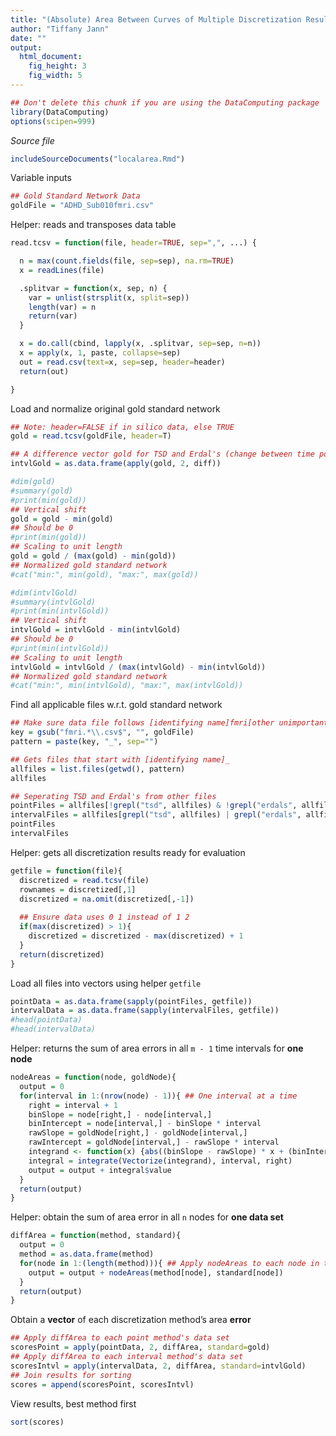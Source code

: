 ```yaml
---
title: "(Absolute) Area Between Curves of Multiple Discretization Results for One Data Set"
author: "Tiffany Jann"
date: ""
output: 
  html_document:
    fig_height: 3
    fig_width: 5
---
```

<!-- Don't edit in between this line and the one below -->
```r
## Don't delete this chunk if you are using the DataComputing package
library(DataComputing)
options(scipen=999)
```
*Source file* 
```r
includeSourceDocuments("localarea.Rmd")
```
<!-- Don't edit the material above this line -->

Variable inputs
```r
## Gold Standard Network Data
goldFile = "ADHD_Sub010fmri.csv"
```

Helper: reads and transposes data table
```r
read.tcsv = function(file, header=TRUE, sep=",", ...) {

  n = max(count.fields(file, sep=sep), na.rm=TRUE)
  x = readLines(file)

  .splitvar = function(x, sep, n) {
    var = unlist(strsplit(x, split=sep))
    length(var) = n
    return(var)
  }

  x = do.call(cbind, lapply(x, .splitvar, sep=sep, n=n))
  x = apply(x, 1, paste, collapse=sep) 
  out = read.csv(text=x, sep=sep, header=header)
  return(out)

}
```

Load and normalize original gold standard network
```r
## Note: header=FALSE if in silico data, else TRUE
gold = read.tcsv(goldFile, header=T)

## A difference vector gold for TSD and Erdal's (change between time points)
intvlGold = as.data.frame(apply(gold, 2, diff))

#dim(gold)
#summary(gold)
#print(min(gold))
## Vertical shift
gold = gold - min(gold)
## Should be 0
#print(min(gold))
## Scaling to unit length
gold = gold / (max(gold) - min(gold))
## Normalized gold standard network
#cat("min:", min(gold), "max:", max(gold))

#dim(intvlGold)
#summary(intvlGold)
#print(min(intvlGold))
## Vertical shift
intvlGold = intvlGold - min(intvlGold)
## Should be 0
#print(min(intvlGold))
## Scaling to unit length
intvlGold = intvlGold / (max(intvlGold) - min(intvlGold))
## Normalized gold standard network
#cat("min:", min(intvlGold), "max:", max(intvlGold))
```

Find all applicable files w.r.t. gold standard network
```r
## Make sure data file follows [identifying name]fmri[other unimportant identifiers].csv
key = gsub("fmri.*\\.csv$", "", goldFile)
pattern = paste(key, "_", sep="")

## Gets files that start with [identifying name]_
allfiles = list.files(getwd(), pattern)
allfiles

## Seperating TSD and Erdal's from other files
pointFiles = allfiles[!grepl("tsd", allfiles) & !grepl("erdals", allfiles)]
intervalFiles = allfiles[grepl("tsd", allfiles) | grepl("erdals", allfiles)]
pointFiles
intervalFiles
```

Helper: gets all discretization results ready for evaluation
```r
getfile = function(file){
  discretized = read.tcsv(file)
  rownames = discretized[,1]
  discretized = na.omit(discretized[,-1])
  
  ## Ensure data uses 0 1 instead of 1 2
  if(max(discretized) > 1){
    discretized = discretized - max(discretized) + 1
  }
  return(discretized)
}
```

Load all files into vectors using helper `getfile`
```r
pointData = as.data.frame(sapply(pointFiles, getfile))
intervalData = as.data.frame(sapply(intervalFiles, getfile))
#head(pointData)
#head(intervalData)
```

Helper: returns the sum of area errors in all `m - 1` time intervals for **one node**
```r
nodeAreas = function(node, goldNode){
  output = 0
  for(interval in 1:(nrow(node) - 1)){ ## One interval at a time
    right = interval + 1
    binSlope = node[right,] - node[interval,]
    binIntercept = node[interval,] - binSlope * interval
    rawSlope = goldNode[right,] - goldNode[interval,]
    rawIntercept = goldNode[interval,] - rawSlope * interval
    integrand <- function(x) {abs((binSlope - rawSlope) * x + (binIntercept - rawIntercept))}
    integral = integrate(Vectorize(integrand), interval, right)
    output = output + integral$value
  }
  return(output)
}
```

Helper: obtain the sum of area error in all `n` nodes for **one data set**
```r
diffArea = function(method, standard){
  output = 0
  method = as.data.frame(method)
  for(node in 1:(length(method))){ ## Apply nodeAreas to each node in this method
    output = output + nodeAreas(method[node], standard[node])
  }
  return(output)
}
```

Obtain a **vector** of each discretization method's area **error**
```r
## Apply diffArea to each point method's data set
scoresPoint = apply(pointData, 2, diffArea, standard=gold)
## Apply diffArea to each interval method's data set
scoresIntvl = apply(intervalData, 2, diffArea, standard=intvlGold)
## Join results for sorting
scores = append(scoresPoint, scoresIntvl)
```

View results, best method first
```r
sort(scores)
```